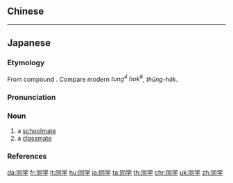{{also|同學}}
==Chinese==
{{zh-see|同學}}

----

==Japanese==
{{ja-kanjitab|yomi=on|どう|がく}}

===Etymology===
From {{etyl|ltc|ja|sort=どうがく}} compound {{m|zh|同學|tr=duwng haewk|lit=together + study}}. Compare modern {{etyl|yue|-}} ''tung<sup>4</sup> hok<sup>6</sup>'', {{etyl|hak|-}} ''thùng-ho̍k''.

===Pronunciation===
{{ja-pron|yomi=kanon|どうがく|acc=0|acc_ref=DJR}}

===Noun===
{{ja-noun|どうがく}}

# a [[schoolmate]]
# a [[classmate]]

===References===
<references/>

[[da:同学]]
[[fr:同学]]
[[lt:同学]]
[[hu:同学]]
[[ja:同学]]
[[ta:同学]]
[[th:同学]]
[[chr:同学]]
[[uk:同学]]
[[zh:同学]]